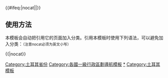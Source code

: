 {{noteTA
|G1=地名
|1=zh-hans:布尔萨;zh-hant:布爾薩;zh-hk:貝沙;zh-mo:貝沙;zh-tw:布爾薩;zh-sg:布尔萨;
}}
{{Navbox
|name  = Turkey
|title = {{flagicon|Turkey}} [[土耳其行政區劃]]
|state    = {{{state|autocollapse}}}
|listclass = hlist
|image=[[File:Provinces of Turkey1.png|100px]]
|list1 = 
* [[阿达纳省|阿达纳]] 
* [[阿德亚曼省|阿德亚曼]] 
* [[阿菲永卡拉希萨尔省|阿菲永卡拉希萨尔]] 
* [[阿勒省|阿勒]] 
* [[阿克萨赖省|阿克萨赖]] 
* [[阿马西亚省|阿马西亚]] 
* [[安卡拉省|安卡拉]] 
* [[安塔利亚省|安塔利亚]] 
* [[阿尔达汉省|阿尔达汉]] 
* [[阿尔特温省|阿尔特温]] 
* [[艾登省|艾登]] 
* [[巴勒克埃西尔省|巴勒克埃西尔]] 
* [[巴尔滕省|巴尔滕]] 
* [[巴特曼省|巴特曼]] 
* [[巴伊布尔特省|巴伊布尔特]] 
* [[比莱吉克省|比莱吉克]]
* [[宾格尔省|宾格尔]] 
* [[比特利斯省|比特利斯]] 
* [[博卢省|博卢]] 
* [[布尔杜尔省|布尔杜尔]] 
* [[布尔萨省|布尔萨]] 
* [[恰纳卡莱省|恰纳卡莱]] 
* [[昌克勒省|昌克勒]] 
* [[乔鲁姆省|乔鲁姆]] 
* [[代尼兹利省|代尼兹利]] 
* [[迪亚巴克尔省|迪亚巴克尔]] 
* [[迪兹杰省|迪兹杰]]
* [[埃迪尔内省|埃迪尔内]] 
* [[埃拉泽省|埃拉泽]] 
* [[埃尔津詹省|埃尔津詹]] 
* [[埃尔祖鲁姆省|埃尔祖鲁姆]] 
* [[埃斯基谢希尔省|埃斯基谢希尔]] 
* [[加济安泰普省|加济安泰普]] 
* [[吉雷松省|吉雷松]] 
* [[居米什哈内省|居米什哈内]] 
* [[哈卡里省|哈卡里]] 
* [[哈塔伊省|哈塔伊]] 
* [[厄德尔省|厄德尔]] 
* [[伊斯帕尔塔省|伊斯帕尔塔]] 
* [[梅尔辛省|梅尔辛]] 
* [[伊斯坦堡省|伊斯坦布尔]] 
* [[伊兹密尔省|伊兹密尔]] 
* [[卡赫拉曼马拉什省|卡赫拉曼马拉什]] 
* [[卡拉比克省|卡拉比克]] 
* [[卡拉曼省|卡拉曼]] 
* [[卡尔斯省|卡尔斯]] 
* [[卡斯塔莫努省|卡斯塔莫努]] 
* [[开塞利省|开塞利]] 
* [[基利斯省|基利斯]] 
* [[克勒克卡莱省|克勒克卡莱]] 
* [[克尔克拉雷利省|克尔克拉雷利]] 
* [[克尔谢希尔省|克尔谢希尔]] 
* [[科贾埃利省|科贾埃利]] 
* [[科尼亚省|科尼亚]] 
* [[屈塔希亚省|屈塔希亚]] 
* [[马拉蒂亚省|马拉蒂亚]] 
* [[马尼萨省|马尼萨]] 
* [[马尔丁省|马尔丁]] 
* [[穆拉省|穆拉]] 
* [[穆什省|穆什]] 
* [[内夫谢希尔省|内夫谢希尔]] 
* [[尼代省|尼代]] 
* [[奥尔杜省|奥尔杜]] 
* [[奥斯曼尼耶省|奥斯曼尼耶]]  
* [[里泽省|里泽]] 
* [[萨卡里亚省|萨卡里亚]] 
* [[萨姆松省|萨姆松]] 
* [[尚勒乌尔法省|尚勒乌尔法]] 
* [[锡尔特省|锡尔特]] 
* [[锡诺普省|锡诺普]] 
* [[舍尔纳克省|舍尔纳克]] 
* [[锡瓦斯省|锡瓦斯]] 
* [[泰基尔达省|泰基尔达]] 
* [[托卡特省|托卡特]] 
* [[特拉布宗省|特拉布宗]] 
* [[通杰利省|通杰利]] 
* [[乌沙克省|乌沙克]] 
* [[凡城省|凡城]] 
* [[亚洛瓦省|亚洛瓦]] 
* [[约兹加特省|约兹加特]] 
* [[宗古尔达克省|宗古尔达克]]

}}<includeonly>{{#ifeq:{{{1}}}|nocat||[[Category:土耳其省份]]}}</includeonly><noinclude>

== 使用方法 ==
本模板会自动把引用它的页面加入分类。引用本模板时使用下列语法，可以避免加入分类：<small>（注意nocat必须为英文小写）</small>
 
<nowiki>{{</nowiki>{{PAGENAME}}<nowiki>|nocat}}</nowiki>

[[Category:各國一級行政區劃導航模板]]
[[Category:土耳其省份|*]]
[[Category:土耳其模板]]
</noinclude>